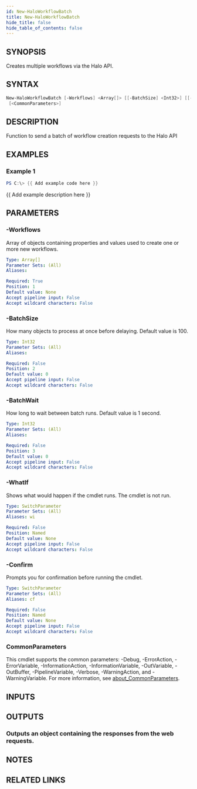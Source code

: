 ```yaml
---
id: New-HaloWorkflowBatch
title: New-HaloWorkflowBatch
hide_title: false
hide_table_of_contents: false
---
```


## SYNOPSIS

Creates multiple workflows via the Halo API.

## SYNTAX

```powershell
New-HaloWorkflowBatch [-Workflows] <Array[]> [[-BatchSize] <Int32>] [[-BatchWait] <Int32>] [-WhatIf] [-Confirm]
 [<CommonParameters>]
```

## DESCRIPTION

Function to send a batch of workflow creation requests to the Halo API

## EXAMPLES

### Example 1

```powershell
PS C:\> {{ Add example code here }}
```

{{ Add example description here }}

## PARAMETERS

### -Workflows

Array of objects containing properties and values used to create one or more new workflows.

```yaml
Type: Array[]
Parameter Sets: (All)
Aliases:

Required: True
Position: 1
Default value: None
Accept pipeline input: False
Accept wildcard characters: False
```

### -BatchSize

How many objects to process at once before delaying.
Default value is 100.

```yaml
Type: Int32
Parameter Sets: (All)
Aliases:

Required: False
Position: 2
Default value: 0
Accept pipeline input: False
Accept wildcard characters: False
```

### -BatchWait

How long to wait between batch runs.
Default value is 1 second.

```yaml
Type: Int32
Parameter Sets: (All)
Aliases:

Required: False
Position: 3
Default value: 0
Accept pipeline input: False
Accept wildcard characters: False
```

### -WhatIf

Shows what would happen if the cmdlet runs.
The cmdlet is not run.

```yaml
Type: SwitchParameter
Parameter Sets: (All)
Aliases: wi

Required: False
Position: Named
Default value: None
Accept pipeline input: False
Accept wildcard characters: False
```

### -Confirm

Prompts you for confirmation before running the cmdlet.

```yaml
Type: SwitchParameter
Parameter Sets: (All)
Aliases: cf

Required: False
Position: Named
Default value: None
Accept pipeline input: False
Accept wildcard characters: False
```

### CommonParameters

This cmdlet supports the common parameters: -Debug, -ErrorAction, -ErrorVariable, -InformationAction, -InformationVariable, -OutVariable, -OutBuffer, -PipelineVariable, -Verbose, -WarningAction, and -WarningVariable. For more information, see [about_CommonParameters](http://go.microsoft.com/fwlink/?LinkID=113216).

## INPUTS

## OUTPUTS

### Outputs an object containing the responses from the web requests.

## NOTES

## RELATED LINKS
